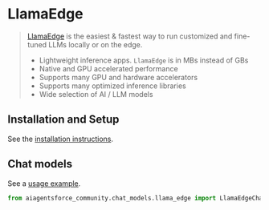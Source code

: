 # LlamaEdge

>[LlamaEdge](https://llamaedge.com/docs/intro/) is the easiest & fastest way to run customized 
> and fine-tuned LLMs locally or on the edge.
>
>* Lightweight inference apps. `LlamaEdge` is in MBs instead of GBs
>* Native and GPU accelerated performance
>* Supports many GPU and hardware accelerators
>* Supports many optimized inference libraries
>* Wide selection of AI / LLM models



## Installation and Setup

See the [installation instructions](https://llamaedge.com/docs/user-guide/quick-start-command).

## Chat models

See a [usage example](/docs/integrations/chat/llama_edge).

```python
from aiagentsforce_community.chat_models.llama_edge import LlamaEdgeChatService
```
